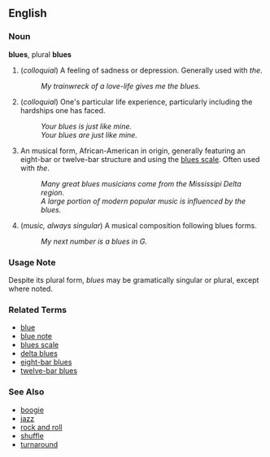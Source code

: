 ==English==

===Noun===
'''blues''', plural '''blues'''

# (''colloquial'') A feeling of sadness or depression.  Generally used with ''the''.
#: ''My trainwreck of a love-life gives me the blues.''
# (''colloquial'') One's particular life experience, particularly including the hardships one has faced.
#: ''Your blues is just like mine.''
#: ''Your blues are just like mine.''
# An musical form, African-American in origin, generally featuring an eight-bar or twelve-bar structure and using the [[blues scale]].  Often used with ''the''.
#: ''Many great blues musicians come from the Mississipi Delta region.''
#: ''A large portion of modern popular music is influenced by the blues.''
# (''music, always singular'') A musical composition following blues forms.
#: ''My next number is a blues in G.''

===Usage Note===
Despite its plural form, ''blues'' may be gramatically singular or plural, except where noted.

===Related Terms===
*[[blue]]
*[[blue note]]
*[[blues scale]]
*[[delta blues]]
*[[eight-bar blues]]
*[[twelve-bar blues]]

===See Also===
*[[boogie]]
*[[jazz]]
*[[rock and roll]]
*[[shuffle]]
*[[turnaround]]